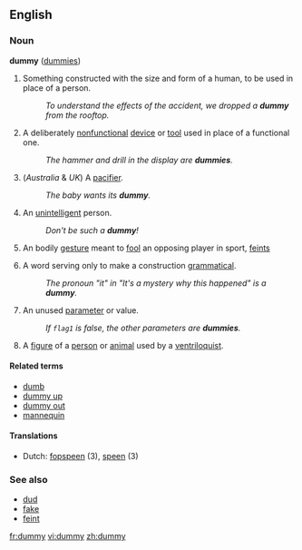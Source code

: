 ==English==
===Noun===
'''dummy''' ([[dummies]])

# Something constructed with the size and form of a human, to be used in place of a person.
#: ''To understand the effects of the accident, we dropped a '''dummy''' from the rooftop.''
# A deliberately [[nonfunctional]] [[device]] or [[tool]] used in place of a functional one.
#: ''The hammer and drill in the display are '''dummies'''.''
# (''Australia'' & ''UK'') A [[pacifier]].<!-- probably british too ...yep ;)-->
#: ''The baby wants its '''dummy'''.''
# An [[unintelligent]] person.
#: ''Don't be such a '''dummy'''!''
# <!--Dialect?--> An bodily [[gesture]] meant to [[fool]] an opposing player in sport, [[feint]]s
# {{linguistics}} A word serving only to make a construction [[grammatical]].
#: ''The pronoun "it" in "It's a mystery why this happened" is a '''dummy'''.''
# {{complang}} An unused [[parameter]] or value.
#: ''If <code>flag1</code> is false, the other parameters are '''dummies'''.''
# A [[figure]] of a [[person]] or [[animal]] used by a [[ventriloquist]].

====Related terms====
*[[dumb]]
*[[dummy up]]
*[[dummy out]]
*[[mannequin]]

====Translations====
*Dutch: [[fopspeen]] (3), [[speen]] (3) {{m}}

===See also===
*[[dud]]
*[[fake]]
*[[feint]]

[[fr:dummy]]
[[vi:dummy]]
[[zh:dummy]]